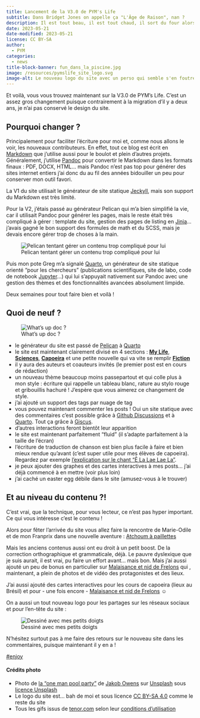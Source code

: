 ```yaml
---
title: Lancement de la V3.0 de PYM's Life
subtitle: Dans Bridget Jones on appelle ça "L'Âge de Raison", nan ?
description: Il est tout beau, il est tout chaud, il sort du four alors vous jetez pas dessus, bande de goinfres !
date: 2023-05-21
date-modified: 2023-05-21
license: CC BY-SA
author: 
  - PYM
categories: 
  - news
title-block-banner: fun_dans_la_piscine.jpg
image: /resources/pymslife_site_logo.svg
image-alt: Le nouveau logo du site avec un perso qui semble s'en foutre de ce qui lui arrive. MEH
---
```


Et voilà, vous vous trouvez maintenant sur la V3.0 de PYM's Life. C'est un assez gros changement puisque contrairement à la migration d'il y a deux ans, je n'ai pas conservé le design du site.

## Pourquoi changer ?

Principalement pour faciliter l'écriture pour moi et, comme nous allons le voir, les nouveaux contributeurs. En effet, tout ce blog est écrit en [Markdown](https://daringfireball.net/projects/markdown/) que j'utilise aussi pour le boulot et plein d'autres projets. Généralement, j'utilise [Pandoc](https://pandoc.org/) pour convertir le Markdown dans les formats finaux : PDF, DOCX, HTML… mais Pandoc n'est pas top pour générer des sites internet entiers j'ai donc du au fil des années bidouiller un peu pour conserver mon outil favori.

La V1 du site utilisait le générateur de site statique [Jeckyll](https://jekyllrb.com/), mais son support du Markdown est très limité.

Pour la V2, j'étais passé au générateur Pelican qui m'a bien simplifié la vie, car il utilisait Pandoc pour générer les pages, mais le reste était très compliqué à gérer : template du site, gestion des pages de listing en [Jinja](https://jinja.palletsprojects.com)… j'avais gagné le bon support des formules de math et du SCSS, mais je devais encore gérer trop de choses à la main.

![Pelican tentant gérer un contenu trop compliqué pour lui](/sections/news/annonce_v3/pelican_too_big_for_you.gif)

Puis mon pote Greg m'a signalé [Quarto](https://quarto.org/), un générateur de site statique orienté "pour les chercheurs" (publications scientifiques, site de labo, code de notebook [Jupyter](https://jupyter.org/)…) qui lui s'appuyait nativement sur Pandoc avec une gestion des thèmes et des fonctionnalités avancées absolument limpide.

Deux semaines pour tout faire bien et voilà !

## Quoi de neuf ?

![What's up doc ?](/sections/news/annonce_v3/barbra-streisand-whats-up-doc.gif)

- le générateur du site est passé de [Pelican](https://getpelican.com/blog/) à [Quarto](https://quarto.org/)
- le site est maintenant clairement divisé en 4 sections : [**My Life**](https://pymslife.com/sections/mylife.html), [**Sciences**](https://pymslife.com/sections/sciences.html), [**Capoeira**](https://pymslife.com/sections/capoeira.html) et une petite nouvelle qui va vite se remplir [**Fiction**](https://pymslife.com/sections/fiction.html)
- il y aura des auteurs et coauteurs invités (le premier post est en cours de rédaction)
- un nouveau thème beaucoup moins passepartout et qui colle plus à mon style : écriture qui rappelle un tableau blanc, rature au stylo rouge et gribouillis hachuré ! J'espère que vous aimerez ce changement de style.
- j'ai ajouté un support des tags par nuage de tag
- vous pouvez maintenant commenter les posts ! Oui un site statique avec des commentaires c'est possible grâce à [Github Discussions](https://github.com/features/discussions) et à [Quarto](https://quarto.org/). Tout ça grâce à [Giscus](https://giscus.app/fr).
- d'autres interactions feront bientôt leur apparition
- le site est maintenant parfaitement "fluid" (il s'adapte parfaitement à la taille de l'écran)
- l'écriture de traduction de chanson est bien plus facile à faire et bien mieux rendue qu'avant (c'est super utile pour mes élèves de capoeira). Regardez par exemple [l'explication sur le chant "Ê La Lae Lae La"](https://pymslife.com/sections/capoeira/e_la_lae_lae_la/).
- je peux ajouter des graphes et des cartes interactives à mes posts… j'ai déjà commencé à en mettre (voir plus loin)
- j'ai caché un easter egg débile dans le site (amusez-vous à le trouver)

## Et au niveau du contenu ?!

C'est vrai, que la technique, pour vous lecteur, ce n’est pas hyper important. Ce qui vous intéresse c'est le contenu !

Alors pour fêter l'arrivée du site vous allez faire la rencontre de Marie-Odile et de mon Franprix dans une nouvelle aventure : [Atchoum à paillettes](/sections/mylife/atchoum-a-paillettes/index.qmd)

Mais les anciens contenus aussi ont eu droit à un petit boost. De la correction orthographique et grammaticale, déjà. Le pauvre dyslexique que je suis aurait, il est vrai, pu faire un effort avant… mais bon. Mais j'ai aussi ajouté un peu de bonus en particulier sur [Malaisance et nid de Frelons](/sections/mylife/malaisance-et-nid-de-frelon/index.qmd) qui , maintenant, a plein de photos et de vidéo des protagonistes et des lieux.

J'ai aussi ajouté des cartes interactives pour les cours de capoeira (lieux au Brésil) et pour - une fois encore - [Malaisance et nid de Frelons](/sections/mylife/malaisance-et-nid-de-frelon/index.qmd) ☺

On a aussi un tout nouveau logo pour les partages sur les réseaux sociaux et pour l'en-tête du site :

![Dessiné avec mes petits doigts](/resources/pymslife_site_logo.svg)

N'hésitez surtout pas à me faire des retours sur le nouveau site dans les commentaires, puisque maintenant il y en a !

[#enjoy](https://youtu.be/3GwjfUFyY6M){.hashtag}

#### Crédits photo {.appendix}

- Photo de [la "one man pool party"]() de [Jakob Owens](https://unsplash.com/@jakobowens1?utm_source=unsplash&utm_medium=referral&utm_content=creditCopyText) sur [Unsplash](https://unsplash.com/fr/photos/qoFQxxuk3QY?utm_source=unsplash&utm_medium=referral&utm_content=creditCopyText) sous [licence Unsplash](https://unsplash.com/fr/licence)
- Le logo du site est… bah de moi et sous licence [CC BY-SA 4.0](https://creativecommons.org/licenses/by-sa/4.0/) comme le reste du site
- Tous les gifs issus de [tenor.com](https://tenor.com) selon leur [conditions d'utilisation](https://tenor.com/fr/legal-terms)
  